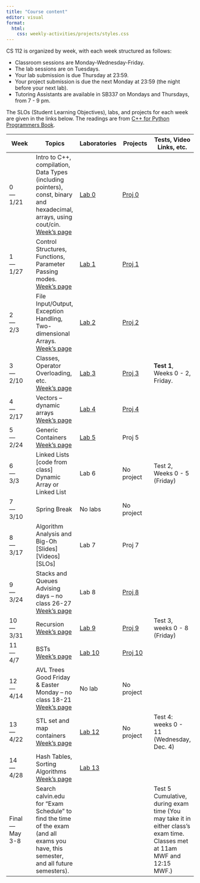 ```yaml
---
title: "Course content"
editor: visual
format: 
  html:
    css: weekly-activities/projects/styles.css
---
```


CS 112 is organized by week, with each week structured as follows:

-   Classroom sessions are Monday-Wednesday-Friday.
-   The lab sessions are on Tuesdays.
-   Your lab submission is due Thursday at 23:59.
-   Your project submission is due the next Monday at 23:59 (the night before your next lab).
-   Tutoring Assistants are available in SB337 on Mondays and Thursdays, from 7 - 9 pm.

The SLOs (Student Learning Objectives), labs, and projects for each week are given in the links below. The readings are from [C++ for Python Programmers Book](https://runestone.academy/runestone/books/published/cpp4python/index.html){target="_blank"}.

| Week | Topics | Laboratories | Projects | Tests, Video Links, etc. |
|--------------|------------------|--------------|--------------|--------------|
| 0 <br> --- <br> 1/21 | Intro to C++, compilation, Data Types (including pointers), const, binary and hexadecimal, arrays, using cout/cin. <br> [Week's page](/week00.qmd) | [Lab 0](/labs/lab00.qmd) | [Proj 0](/projects/proj00.qmd) |  |
| 1 <br> --- <br> 1/27 | Control Structures, Functions, Parameter Passing modes. <br>[Week's page](/week01.qmd) | [Lab 1](/labs/lab01.qmd) | [Proj 1](/projects/proj01.qmd) |  |
| 2 <br> --- <br> 2/3 | File Input/Output, Exception Handling, Two-dimensional Arrays. <br>[Week's page](/week02.qmd) | [Lab 2](/labs/lab02.qmd) | [Proj 2](/projects/proj02.qmd) |  |
| 3 <br> --- <br> 2/10 | Classes, Operator Overloading, etc. <br>[Week's page](week03.qmd) | [Lab 3](/labs/lab03.qmd) | [Proj 3](/projects/proj03.qmd) | **Test 1**, Weeks 0 - 2, Friday. |
| 4 <br> --- <br> 2/17 | Vectors -- dynamic arrays <br>[Week's page](weekly-activities/week04.qmd) | [Lab 4](weekly-activities/labs/lab-04/lab04.qmd) | [Proj 4](weekly-activities/projects/proj-04/proj04.qmd) |  |
| 5 <br> --- <br> 2/24 | Generic Containers <br>[Week's page](weekly-activities/week05.qmd) | [Lab 5](weekly-activities/labs/lab-05/lab05.qmd) | Proj 5 |  |
| 6 <br> --- <br> 3/3| Linked Lists \[code from class\] Dynamic Array or Linked List | Lab 6 | No project | Test 2, Weeks 0 - 5 (Friday) |
| 7 <br> --- <br> 3/10| Spring Break | No labs | No project |  |
| 8 <br> --- <br> 3/17 | Algorithm Analysis and Big-Oh \[Slides\] \[Videos\] \[SLOs\] | Lab 7 | Proj 7 |  |
| 9 <br> --- <br> 3/24 | Stacks and Queues <br> Advising days – no class 26-27 <br>[Week's page](/week08.qmd) | Lab 8 | [Proj 8](/projects/proj08.qmd) |  |
| 10 <br> --- <br> 3/31 | Recursion <br>[Week's page](/week09.qmd) | [Lab 9](/labs/lab09.qmd) | [Proj 9](/projects/proj09.qmd) | Test 3, weeks 0 - 8 (Friday) |
| 11 <br> --- <br> 4/7 | BSTs <br>[Week's page](/week10.qmd) | [Lab 10](/labs/lab10.qmd) | [Proj 10](/projects/proj10.qmd) |  |
| 12 <br> --- <br> 4/14 | AVL Trees <br> Good Friday & Easter Monday – no class 18-21  <br> [Week's page](/week11.qmd) | No lab | No project |  |
| 13 <br> --- <br> 4/22 | STL set and map containers <br>[Week's page](/week12.qmd) | [Lab 12](/labs/lab12.qmd) | No project | Test 4: weeks 0 - 11 (Wednesday, Dec. 4) |
| 14 <br> --- <br> 4/28 | Hash Tables, Sorting Algorithms <br>[Week's page](/week13.qmd) | [Lab 13](/labs/lab13.qmd) |  |  |
| Final <br> --- <br> May 3-8 | Search calvin.edu for "Exam Schedule" to find the time of the exam (and all exams you have, this semester, and all future semesters). |  |  | Test 5 Cumulative, during exam time (You may take it in either class's exam time. Classes met at 11am MWF and 12:15 MWF.) |

<!-- | 11   |   | OpenMP, etc. [SLOs] [Slides]  | Lab 11    | Project 11    |   | -->